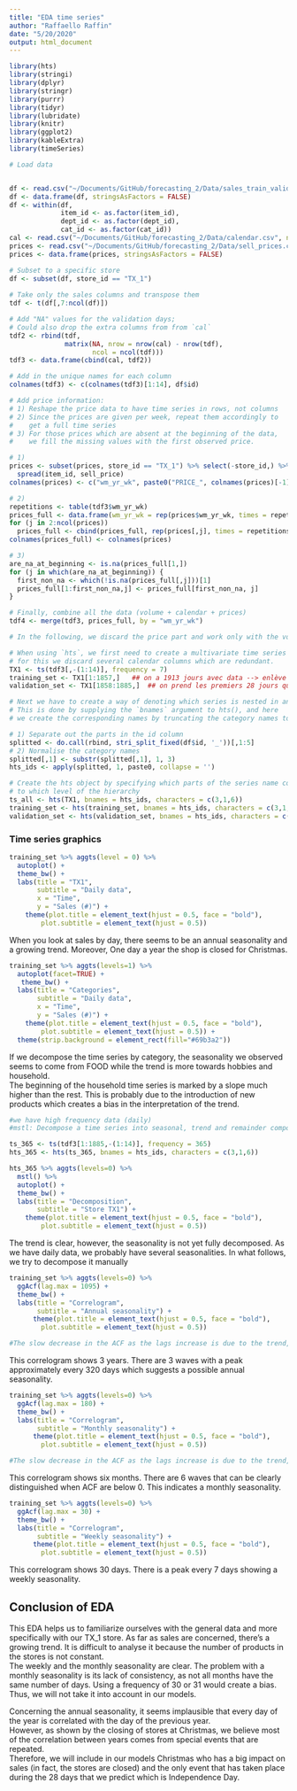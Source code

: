 ```yaml
---
title: "EDA time series"
author: "Raffaello Raffin"
date: "5/20/2020"
output: html_document
---
```


```r
library(hts)
library(stringi)
library(dplyr)
library(stringr)
library(purrr)
library(tidyr)
library(lubridate)
library(knitr)
library(ggplot2)
library(kableExtra)
library(timeSeries)

```


```r
# Load data


df <- read.csv("~/Documents/GitHub/forecasting_2/Data/sales_train_validation.csv")
df <- data.frame(df, stringsAsFactors = FALSE)
df <- within(df, 
             item_id <- as.factor(item_id),
             dept_id <- as.factor(dept_id),
             cat_id <- as.factor(cat_id))
cal <- read.csv("~/Documents/GitHub/forecasting_2/Data/calendar.csv", na.strings = "")
prices <- read.csv("~/Documents/GitHub/forecasting_2/Data/sell_prices.csv")
prices <- data.frame(prices, stringsAsFactors = FALSE)
```


```r
# Subset to a specific store
df <- subset(df, store_id == "TX_1")
 
# Take only the sales columns and transpose them
tdf <- t(df[,7:ncol(df)])

# Add "NA" values for the validation days;
# Could also drop the extra columns from from `cal`
tdf2 <- rbind(tdf, 
              matrix(NA, nrow = nrow(cal) - nrow(tdf),
                     ncol = ncol(tdf)))
tdf3 <- data.frame(cbind(cal, tdf2))

# Add in the unique names for each column
colnames(tdf3) <- c(colnames(tdf3)[1:14], df$id)
```


```r
# Add price information: 
# 1) Reshape the price data to have time series in rows, not columns
# 2) Since the prices are given per week, repeat them accordingly to 
#    get a full time series
# 3) For those prices which are absent at the beginning of the data,
#    we fill the missing values with the first observed price.

# 1)
prices <- subset(prices, store_id == "TX_1") %>% select(-store_id,) %>%
  spread(item_id, sell_price)
colnames(prices) <- c("wm_yr_wk", paste0("PRICE_", colnames(prices)[-1]))

# 2)
repetitions <- table(tdf3$wm_yr_wk)
prices_full <- data.frame(wm_yr_wk = rep(prices$wm_yr_wk, times = repetitions))
for (j in 2:ncol(prices))
  prices_full <- cbind(prices_full, rep(prices[,j], times = repetitions))
colnames(prices_full) <- colnames(prices)

# 3)
are_na_at_beginning <- is.na(prices_full[1,])
for (j in which(are_na_at_beginning)) {
  first_non_na <- which(!is.na(prices_full[,j]))[1]
  prices_full[1:first_non_na,j] <- prices_full[first_non_na, j]
}
```


```r
# Finally, combine all the data (volume + calendar + prices)
tdf4 <- merge(tdf3, prices_full, by = "wm_yr_wk")
```


```r
# In the following, we discard the price part and work only with the volume data.

# When using `hts`, we first need to create a multivariate time series object;
# for this we discard several calendar columns which are redundant.
TX1 <- ts(tdf3[,-(1:14)], frequency = 7)
training_set <- TX1[1:1857,]   ## on a 1913 jours avec data --> enlève 2x 28 (test/validation set)
validation_set <- TX1[1858:1885,]  ## on prend les premiers 28 jours qui serviront de test
```


```r
# Next we have to create a way of denoting which series is nested in another.
# This is done by supplying the `bnames` argument to hts(), and here 
# we create the corresponding names by truncating the category names to 3 letters.

# 1) Separate out the parts in the id column
splitted <- do.call(rbind, stri_split_fixed(df$id, '_'))[,1:5]
# 2) Normalise the category names
splitted[,1] <- substr(splitted[,1], 1, 3)
hts_ids <- apply(splitted, 1, paste0, collapse = '')
```


```r
# Create the hts object by specifying which parts of the series name correspond
# to which level of the hierarchy
ts_all <- hts(TX1, bnames = hts_ids, characters = c(3,1,6))
training_set <- hts(training_set, bnames = hts_ids, characters = c(3,1,6))
validation_set <- hts(validation_set, bnames = hts_ids, characters = c(3,1,6))
```

### Time series graphics

```r
training_set %>% aggts(level = 0) %>% 
  autoplot() +
  theme_bw() +
  labs(title = "TX1",
       subtitle = "Daily data",
       x = "Time",
       y = "Sales (#)") +
    theme(plot.title = element_text(hjust = 0.5, face = "bold"),
        plot.subtitle = element_text(hjust = 0.5))
```

When you look at sales by day, there seems to be an annual seasonality and a growing trend.
Moreover, One day a year the shop is closed for Christmas. 

```r
training_set %>% aggts(levels=1) %>%
  autoplot(facet=TRUE) +
   theme_bw() +
  labs(title = "Categories",
       subtitle = "Daily data",
       x = "Time",
       y = "Sales (#)") +
    theme(plot.title = element_text(hjust = 0.5, face = "bold"),
        plot.subtitle = element_text(hjust = 0.5)) +
  theme(strip.background = element_rect(fill="#69b3a2"))
```

If we decompose the time series by category, the seasonality we observed seems to come from FOOD while the trend is more towards hobbies and household.  
The beginning of the household time series is marked by a slope much higher than the rest. This is probably due to the introduction of new products which creates a bias in the interpretation of the trend.

```r
#we have high frequency data (daily)
#mstl: Decompose a time series into seasonal, trend and remainder components.

ts_365 <- ts(tdf3[1:1885,-(1:14)], frequency = 365)
hts_365 <- hts(ts_365, bnames = hts_ids, characters = c(3,1,6))

hts_365 %>% aggts(levels=0) %>%
  mstl() %>% 
  autoplot() +
  theme_bw() +
  labs(title = "Decomposition",
       subtitle = "Store TX1") +
    theme(plot.title = element_text(hjust = 0.5, face = "bold"),
        plot.subtitle = element_text(hjust = 0.5)) 
```
The trend is clear, however, the seasonality is not yet fully decomposed. As we have daily data, we probably have several seasonalities. In what follows, we try to decompose it manually


```r
training_set %>% aggts(levels=0) %>% 
  ggAcf(lag.max = 1095) +
  theme_bw() +
  labs(title = "Correlogram",
       subtitle = "Annual seasonality") +
      theme(plot.title = element_text(hjust = 0.5, face = "bold"),
        plot.subtitle = element_text(hjust = 0.5)) 

#The slow decrease in the ACF as the lags increase is due to the trend, while the “scalloped” shape is due the seasonality.
```

This correlogram shows 3 years. There are 3 waves with a peak approximately every 320 days which suggests a possible annual seasonality.

```r
training_set %>% aggts(levels=0) %>% 
  ggAcf(lag.max = 180) +
  theme_bw() +
  labs(title = "Correlogram",
       subtitle = "Monthly seasonality") +
      theme(plot.title = element_text(hjust = 0.5, face = "bold"),
        plot.subtitle = element_text(hjust = 0.5)) 

#The slow decrease in the ACF as the lags increase is due to the trend, while the “scalloped” shape is due the seasonality.
```

This correlogram shows six months. There are 6 waves that can be clearly distinguished when ACF are below 0. This indicates a monthly seasonality.

```r
training_set %>% aggts(levels=0) %>% 
  ggAcf(lag.max = 30) +
  theme_bw() +
  labs(title = "Correlogram",
       subtitle = "Weekly seasonality") +
      theme(plot.title = element_text(hjust = 0.5, face = "bold"),
        plot.subtitle = element_text(hjust = 0.5)) 
```

This correlogram shows 30 days. There is a peak every 7 days showing a weekly seasonality. 

## Conclusion of EDA

This EDA helps us to familiarize ourselves with the general data and more specifically with our TX_1 store. As far as sales are concerned, there's a growing trend. It is difficult to analyse it because the number of products in the stores is not constant.  
The weekly and the monthly seasonality are clear. The problem with a monthly seasonality is its lack of consistency, as not all months have the same number of days. Using a frequency of 30 or 31 would create a bias. Thus, we will not take it into account in our models. 

Concerning the annual seasonality, it seems implausible that every day of the year is correlated with the day of the previous year.   
However, as shown by the closing of stores at Christmas, we believe most of the correlation between years comes from special events that are repeated.  
Therefore, we will include in our models Christmas who has a big impact on sales (in fact, the stores are closed) and the only event that has taken place during the 28 days that we predict which is Independence Day.

